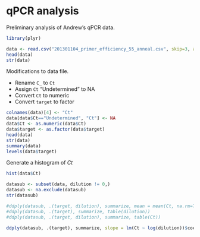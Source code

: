 qPCR analysis
========================================================

Preliminary analysis of Andrew's qPCR data.

```r
library(plyr)
```

```r
data <- read.csv("201301104_primer_efficiency_55_anneal.csv", skip=3, as.is=TRUE)
head(data)
str(data)
```

Modifications to data file. 

* Rename `C_` to `Ct` 
* Assign `Ct` "Undetermined" to NA
* Convert `Ct` to numeric
* Convert `target` to factor

```r
colnames(data)[4] <- "Ct"
data[data$Ct=="Undetermined", "Ct"] <- NA
data$Ct <- as.numeric(data$Ct)
data$target <- as.factor(data$target)
head(data)
str(data)
summary(data)
levels(data$target)
```

Generate a histogram of *Ct*

```r
hist(data$Ct)
```


```r
datasub <- subset(data, dilution != 0,)
datasub <- na.exclude(datasub)
str(datasub)

#ddply(datasub, .(target, dilution), summarize, mean = mean(Ct, na.rm=TRUE))
#ddply(datasub, .(target), summarize, table(dilution))
#ddply(datasub, .(target, dilution), summarize, table(Ct))

ddply(datasub, .(target), summarize, slope = lm(Ct ~ log(dilution))$coef[2])
```


